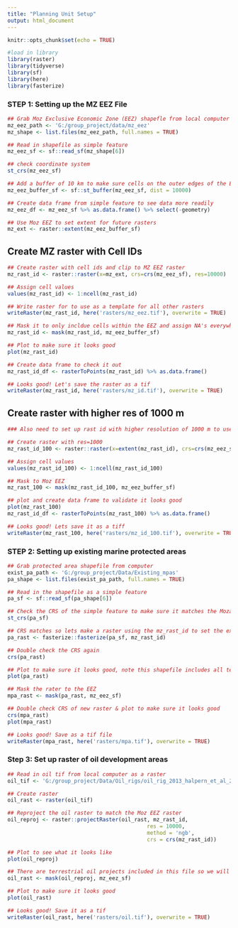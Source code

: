 ```yaml
---
title: "Planning Unit Setup"
output: html_document
---
```


```r
knitr::opts_chunk$set(echo = TRUE)

#load in library
library(raster)
library(tidyverse)
library(sf)
library(here)
library(fasterize)
```

### STEP 1: Setting up the MZ EEZ File 
```r
## Grab Moz Exclusive Economic Zone (EEZ) shapefle from local computer
mz_eez_path <- 'G:/group_project/data/mz_eez'
mz_shape <- list.files(mz_eez_path, full.names = TRUE) 

## Read in shapefile as simple feature
mz_eez_sf <- sf::read_sf(mz_shape[6]) 

## check coordinate system
st_crs(mz_eez_sf)

## Add a buffer of 10 km to make sure cells on the outer edges of the EEZ are  included
mz_eez_buffer_sf <- sf::st_buffer(mz_eez_sf, dist = 10000)

## Create data frame from simple feature to see data more readily
mz_eez_df <- mz_eez_sf %>% as.data.frame() %>% select(-geometry)

## Use Moz EEZ to set extent for future rasters
mz_ext <- raster::extent(mz_eez_buffer_sf)
```

## Create MZ raster with Cell IDs
```r
## Create raster with cell ids and clip to MZ EEZ raster
mz_rast_id <- raster::raster(x=mz_ext, crs=crs(mz_eez_sf), res=10000) 

## Assign cell values
values(mz_rast_id) <- 1:ncell(mz_rast_id)

## Write raster for to use as a template for all other rasters
writeRaster(mz_rast_id, here('rasters/mz_eez.tif'), overwrite = TRUE)

## Mask it to only incldue cells within the EEZ and assign NA's everywhere else
mz_rast_id <- mask(mz_rast_id, mz_eez_buffer_sf)

## Plot to make sure it looks good
plot(mz_rast_id)

## Create data frame to check it out
mz_rast_id_df <- rasterToPoints(mz_rast_id) %>% as.data.frame()

## Looks good! Let's save the raster as a tif
writeRaster(mz_rast_id, here('rasters/mz_id.tif'), overwrite = TRUE)
```


## Create raster with higher res of 1000 m
```r
### Also need to set up rast id with higher resolution of 1000 m to use when we raterize some of our conservation feature layers that are at a finer resolution like coral and mangroves

## Create raster with res=1000
mz_rast_id_100 <- raster::raster(x=extent(mz_rast_id), crs=crs(mz_eez_sf), res=100) 

## Assign cell values
values(mz_rast_id_100) <- 1:ncell(mz_rast_id_100)

## Mask to Moz EEZ
mz_rast_100 <- mask(mz_rast_id_100, mz_eez_buffer_sf)

## plot and create data frame to validate it looks good
plot(mz_rast_100)
mz_rast_id_df <- rasterToPoints(mz_rast_100) %>% as.data.frame()

## Looks good! Lets save it as a tiff 
writeRaster(mz_rast_100, here('rasters/mz_id_100.tif'), overwrite = TRUE)
```


### STEP 2: Setting up existing marine protected areas
```r
## Grab protected area shapefile from computer
exist_pa_path <- 'G:/group_project/Data/Existing_mpas'
pa_shape <- list.files(exist_pa_path, full.names = TRUE)

## Read in the shapefile as a simple feature
pa_sf <- sf::read_sf(pa_shape[6]) 

## Check the CRS of the simple feature to make sure it matches the Mozambique Raster 
st_crs(pa_sf)

## CRS matches so lets make a raster using the mz_rast_id to set the extent
pa_rast <- fasterize::fasterize(pa_sf, mz_rast_id)

## Double check the CRS again 
crs(pa_rast)

## Plot to make sure it looks good, note this shapefile includes all terrestrial protected areas as well so we need to clip it to just include those in the water (the EEZ)
plot(pa_rast)

## Mask the rater to the EEZ 
mpa_rast <- mask(pa_rast, mz_eez_sf) 

## Double check CRS of new raster & plot to make sure it looks good
crs(mpa_rast)
plot(mpa_rast)

## Looks good! Save as a tif file
writeRaster(mpa_rast, here('rasters/mpa.tif'), overwrite = TRUE)

```


### Step 3: Set up raster of oil development areas
```r
## Read in oil tif from local computer as a raster
oil_tif <- 'G:/group_project/Data/Oil_rigs/oil_rig_2013_halpern_et_al_2015_clipped.tif'

## Create raster
oil_rast <- raster(oil_tif)

## Reproject the oil raster to match the Moz EEZ raster
oil_reproj <- raster::projectRaster(oil_rast, mz_rast_id, 
                                            res = 10000,
                                            method = 'ngb',
                                            crs = crs(mz_rast_id))

## Plot to see what it looks like
plot(oil_reproj)

## There are terrestrial oil projects included in this file so we will need to again maks it to the MZ EEZ
oil_rast <- mask(oil_reproj, mz_eez_sf) 

## Plot to make sure it looks good
plot(oil_rast)

## Looks good! Save it as a tif
writeRaster(oil_rast, here('rasters/oil.tif'), overwrite = TRUE)
```


